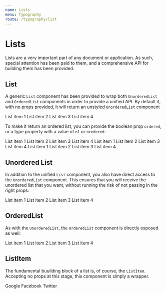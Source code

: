 ```yaml
---
name: Lists
menu: Typography
route: /typography/list
---
```




<GlobalStyle />

# Lists

Lists are a very important part of any document or application. As such, special
attention has been paid to them, and a comprehensive API for building them has been
provided.

## List

A generic `List` component has been provided to wrap both `UnorderedList` and
`OrderedList` components in order to provide a unified API. By default it, with
no props provided, it will return an unstyled `UnorderedList` component

<Playground>
  <List>
    <ListItem>List item 1</ListItem>
    <ListItem>List item 2</ListItem>
    <ListItem>List item 3</ListItem>
    <ListItem>List item 4</ListItem>
  </List>
</Playground>

To make it return an ordered list, you can provide the boolean prop `ordered`,
or a type property with a value of `ol` or `oredered`:

<Playground>
  <List ordered>
    <ListItem>List item 1</ListItem>
    <ListItem>List item 2</ListItem>
    <ListItem>List item 3</ListItem>
    <ListItem>List item 4</ListItem>
  </List>
  <List type="ol">
    <ListItem>List item 1</ListItem>
    <ListItem>List item 2</ListItem>
    <ListItem>List item 3</ListItem>
    <ListItem>List item 4</ListItem>
  </List>
  <List type="ordered">
    <ListItem>List item 1</ListItem>
    <ListItem>List item 2</ListItem>
    <ListItem>List item 3</ListItem>
    <ListItem>List item 4</ListItem>
  </List>
</Playground>

<Props of={List} />

## Unordered List

In addition to the unified `List` component, you also have direct access to the
`UnorderedList` component. This ensures that you will receive the unordered list
that you want, without running the risk of not passing in the right props:

<Playground>
  <UnorderedList>
    <ListItem>List item 1</ListItem>
    <ListItem>List item 2</ListItem>
    <ListItem>List item 3</ListItem>
    <ListItem>List item 4</ListItem>
  </UnorderedList>
</Playground>

<Props of={UnorderedList} />

## OrderedList

As with the `UnorderedList`, the `OrderedList` component is directly exposed as well:

<Playground>
  <OrderedList>
    <ListItem>List item 1</ListItem>
    <ListItem>List item 2</ListItem>
    <ListItem>List item 3</ListItem>
    <ListItem>List item 4</ListItem>
  </OrderedList>
</Playground>

<Props of={OrderedList} />

## ListItem

The fundamental buuilding block of a list is, of course, the `ListItem`. Accepting
no props at this stage, this component is simply a wrapper.

<Playground>
  <ListItem>Google</ListItem>
  <ListItem>Facebook</ListItem>
  <ListItem>Twitter</ListItem>
</Playground>